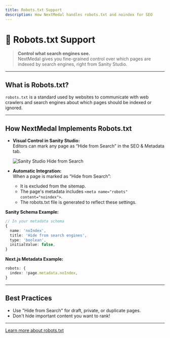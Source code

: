 ```yaml
---
title: Robots.txt Support
description: How NextMedal handles robots.txt and noindex for SEO
---
```


# 🤖 Robots.txt Support

> **Control what search engines see.**  
> NextMedal gives you fine-grained control over which pages are indexed by search engines, right from Sanity Studio.

---

## What is Robots.txt?

`robots.txt` is a standard used by websites to communicate with web crawlers and search engines about which pages should be indexed or ignored.

---

## How NextMedal Implements Robots.txt

- **Visual Control in Sanity Studio:**  
  Editors can mark any page as “Hide from Search” in the SEO & Metadata tab.

  ![Sanity Studio Hide from Search](https://placehold.co/600x300?text=Sanity+Studio+Hide+from+Search)

- **Automatic Integration:**  
  When a page is marked as “Hide from Search”:
  - It is excluded from the sitemap.
  - The page's metadata includes `<meta name="robots" content="noindex">`.
  - The robots.txt file is generated to reflect these settings.

**Sanity Schema Example:**
```ts
// In your metadata schema
{
  name: 'noIndex',
  title: 'Hide from search engines',
  type: 'boolean',
  initialValue: false,
}
```

**Next.js Metadata Example:**
```ts
robots: {
  index: !page.metadata.noIndex,
}
```

---

## Best Practices

- Use "Hide from Search" for draft, private, or duplicate pages.
- Don't hide important content you want to rank!

---

[Learn more about robots.txt](https://developers.google.com/search/docs/crawling-indexing/robots/intro) 